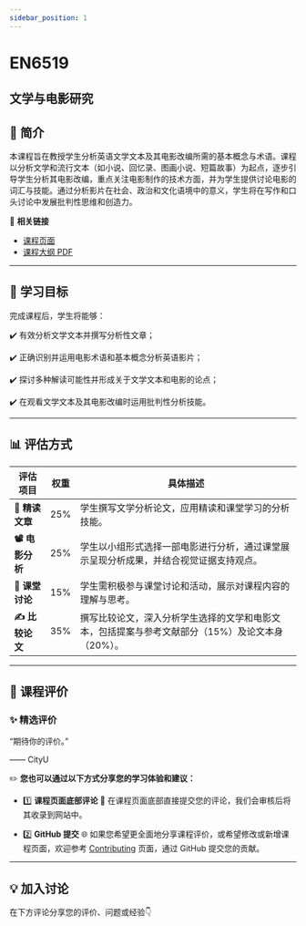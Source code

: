 ```yaml
---
sidebar_position: 1
---
```


# EN6519
## 文学与电影研究

## **📘 简介**
本课程旨在教授学生分析英语文学文本及其电影改编所需的基本概念与术语。课程以分析文学和流行文本（如小说、回忆录、图画小说、短篇故事）为起点，逐步引导学生分析其电影改编，重点关注电影制作的技术方面，并为学生提供讨论电影的词汇与技能。通过分析影片在社会、政治和文化语境中的意义，学生将在写作和口头讨论中发展批判性思维和创造力。

🔗 **相关链接**
- [课程页面](https://www.cityu.edu.hk/catalogue/pg/202425/course/EN6519.htm)
- [课程大纲 PDF](https://www.cityu.edu.hk/catalogue/pg/202425/course/EN6519.pdf)

---

## **🎯 学习目标**

完成课程后，学生将能够：

✔️ 有效分析文学文本并撰写分析性文章；

✔️ 正确识别并运用电影术语和基本概念分析英语影片；

✔️ 探讨多种解读可能性并形成关于文学文本和电影的论点；

✔️ 在观看文学文本及其电影改编时运用批判性分析技能。

---

## **📊 评估方式**

| **评估项目**            | **权重** | **具体描述**                                                                                     |
|------------------------|---------|-----------------------------------------------------------------------------------------------|
| **📝 精读文章**         | 25%     | 学生撰写文学分析论文，应用精读和课堂学习的分析技能。                                                   |
| **📽️ 电影分析**         | 25%     | 学生以小组形式选择一部电影进行分析，通过课堂展示呈现分析成果，并结合视觉证据支持观点。                            |
| **💬 课堂讨论**          | 15%     | 学生需积极参与课堂讨论和活动，展示对课程内容的理解与思考。                                                |
| **✍️ 比较论文**         | 35%     | 撰写比较论文，深入分析学生选择的文学和电影文本，包括提案与参考文献部分（15%）及论文本身（20%）。                      |

---

## **💬 课程评价**

### ✨ **精选评价**
<div className={commentStyles.commentBox}>
    <p className={commentStyles.commentText}>
        “期待你的评价。”
    </p>
    <p className={commentStyles.commentAuthor}>—— CityU</p>
</div>

✏️ **您也可以通过以下方式分享您的学习体验和建议：**

- 1️⃣ **课程页面底部评论**
💬 在课程页面底部直接提交您的评论，我们会审核后将其收录到网站中。

- 2️⃣ **GitHub 提交**
🌐 如果您希望更全面地分享课程评价，或希望修改或新增课程页面，欢迎参考 [Contributing](/contributing) 页面，通过 GitHub 提交您的贡献。

---

## **💡 加入讨论**

在下方评论分享您的评价、问题或经验👇
<Utterances />

